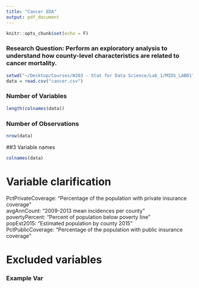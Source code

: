 ```yaml
---
title: "Cancer EDA"
output: pdf_document
---
```


```r
knitr::opts_chunk$set(echo = F)
```
### Research Question: Perform an exploratory analysis to understand how county-level characteristics are related to cancer mortality.

```r
setwd("~/Desktop/Courses/W203 - Stat for Data Science/Lab_1/MIDS_LAB01")
data = read.csv("cancer.csv")
```

### Number of Variables
```r
length(colnames(data))
```
### Number of Observations
```r
nrow(data)
```

##3 Variable names
```r
colnames(data)
```

# Variable clarification
PctPrivateCoverage: "Percentage of the population with private insurance coverage"  
       avgAnnCount: "2009-2013 mean incidences per county"  
    povertyPercent: "Percent of population below poverty line"  
        popEst2015: "Estimated population by county 2015"  
 PctPublicCoverage: "Percentage of the population with public insurance coverage"  

# Excluded variables
### Example Var
```r

```